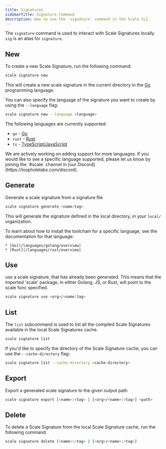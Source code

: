 ```yaml
---
title: Signatures
sidebarTitle: Signature Command
description: How to use the `signature` command in the Scale CLI.
---
```


The `signature` command is used to interact with Scale Signatures locally. `sig` is an alias for `signature`.

## New

To create a new Scale Signature, run the following command:

```bash
scale signature new
```

This will create a new scale signature in the current directory in the [Go](https://golang.org/) programming language.

You can also specify the language of the signature you want to create by using the `--language` flag:

```bash
scale signature new --language <language>
```

The following languages are currently supported:

  * `go` - [Go](/languages/golang/overview)
  * `rust` - [Rust](/languages/rust/overview)
  * `ts` - [TypeScript/JavaScript](/languages/javascript-typescript/overview)

<Note>
    We are actively working on adding support for more languages. If you would like to see a specific language supported, please let
    us know by joining the `#scale` channel in [our Discord](https://loopholelabs.com/discord).
</Note>

## Generate

Generate a scale signature from a signature file

```bash
scale signature generate <name:tag>
```

This will generate the signature defined in the local directory, in your `local/` organization.


<Note>
    To learn about how to install the toolchain for a specific language, see the documentation for that language:

    * [Go](/languages/golang/overview)
    * [Rust](/languages/rust/overview)
</Note>

## Use

_use_ a scale signature, that has already been generated. This means that the imported 'scale' package, in either Golang, JS, or Rust, will point to the scale func specified.

```bash
scale signature use <org>/<name:tag>
```

## List

The `list` subcommand is used to list all the compiled Scale Signatures available in the local Scale Signatures cache.

```bash
scale signature list
```

If you'd like to specify the directory of the Scale Signature cache, you can use the `--cache-directory` flag:

```bash
scale signature list --cache-directory <cache-directory>
```

## Export

Export a generated scale signature to the given output path

```bash
scale signature export [<name>:<tag> | [<org>/<name>:<tag>] <path>
```

## Delete

To delete a Scale Signature from the local Scale Signature cache, run the following command:

```bash
scale signature delete [<name>:<tag> | [<org>/<name>:<tag>]
```
